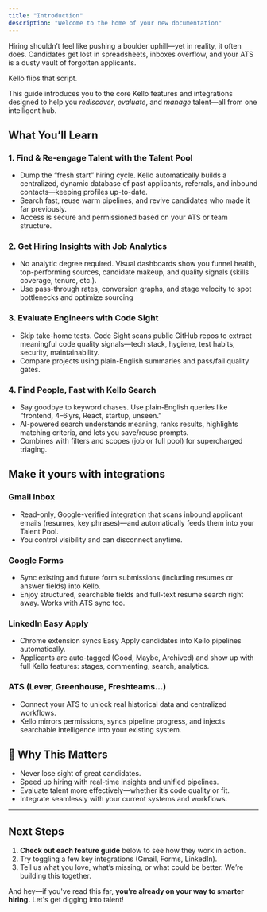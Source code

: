 ```yaml
---
title: "Introduction"
description: "Welcome to the home of your new documentation"
---
```


Hiring shouldn’t feel like pushing a boulder uphill—yet in reality, it often does. Candidates get lost in spreadsheets, inboxes overflow, and your ATS is a dusty vault of forgotten applicants.

Kello flips that script.

This guide introduces you to the core Kello features and integrations designed to help you _rediscover_, _evaluate_, and _manage_ talent—all from one intelligent hub.

## What You’ll Learn

### 1. Find & Re-engage Talent with the Talent Pool

- Dump the “fresh start” hiring cycle. Kello automatically builds a centralized, dynamic database of past applicants, referrals, and inbound contacts—keeping profiles up-to-date.
- Search fast, reuse warm pipelines, and revive candidates who made it far previously.
- Access is secure and permissioned based on your ATS or team structure.

### 2. Get Hiring Insights with Job Analytics

- No analytic degree required. Visual dashboards show you funnel health, top-performing sources, candidate makeup, and quality signals (skills coverage, tenure, etc.).
- Use pass-through rates, conversion graphs, and stage velocity to spot bottlenecks and optimize sourcing

### 3. Evaluate Engineers with Code Sight

- Skip take-home tests. Code Sight scans public GitHub repos to extract meaningful code quality signals—tech stack, hygiene, test habits, security, maintainability.
- Compare projects using plain-English summaries and pass/fail quality gates.

### 4. Find People, Fast with Kello Search

- Say goodbye to keyword chases. Use plain-English queries like “frontend, 4–6 yrs, React, startup, unseen.”
- AI-powered search understands meaning, ranks results, highlights matching criteria, and lets you save/reuse prompts.
- Combines with filters and scopes (job or full pool) for supercharged triaging.

## Make it yours with integrations

### Gmail Inbox

- Read-only, Google-verified integration that scans inbound applicant emails (resumes, key phrases)—and automatically feeds them into your Talent Pool.  
- You control visibility and can disconnect anytime.

### Google Forms

- Sync existing and future form submissions (including resumes or answer fields) into Kello.  
- Enjoy structured, searchable fields and full-text resume search right away. Works with ATS sync too. 

### LinkedIn Easy Apply 

- Chrome extension syncs Easy Apply candidates into Kello pipelines automatically.  
- Applicants are auto-tagged (Good, Maybe, Archived) and show up with full Kello features: stages, commenting, search, analytics.

### ATS (Lever, Greenhouse, Freshteams…)  

- Connect your ATS to unlock real historical data and centralized workflows. 
- Kello mirrors permissions, syncs pipeline progress, and injects searchable intelligence into your existing system.

## 🧭 Why This Matters  
- Never lose sight of great candidates.  
- Speed up hiring with real-time insights and unified pipelines.  
- Evaluate talent more effectively—whether it’s code quality or fit.  
- Integrate seamlessly with your current systems and workflows.

---

## Next Steps  
1. **Check out each feature guide** below to see how they work in action.  
2. Try toggling a few key integrations (Gmail, Forms, LinkedIn).  
3. Tell us what you love, what’s missing, or what could be better. We’re building this together.

And hey—if you've read this far, **you’re already on your way to smarter hiring.** Let's get digging into talent!
